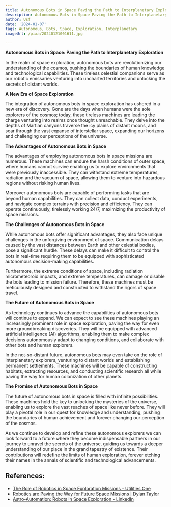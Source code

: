 ```yaml
---
title: Autonomous Bots in Space Paving the Path to Interplanetary Exploration
description: Autonomous Bots in Space Paving the Path to Interplanetary Exploration
author: Usf
date: '2024-01-07'
tags: Autonomous, Bots, Space, Exploration, Interplanetary
imageUrl: /pixa/20240121001611.jpg

---
```

**Autonomous Bots in Space:  Paving the Path to Interplanetary Exploration**

In the realm of space exploration, autonomous bots are revolutionizing our understanding  of the cosmos, pushing the boundaries  of human knowledge and technological capabilities.  These tireless celestial companions serve as our robotic  emissaries venturing into uncharted territories and unlocking  the  secrets of distant worlds.

**A New Era of Space Exploration**

The integration of  autonomous bots in space exploration has ushered in a new era of discovery. Gone are the days when humans were the  sole explorers  of the cosmos;  today, these tireless machines are leading the charge venturing into realms once thought unreachable. They delve into the  depths of Martian canyons traverse the icy plains of distant moons, and soar through the vast expanse of interstellar space, expanding our horizons and challenging our  perceptions of the universe.

**The Advantages of Autonomous  Bots in Space**

The advantages of employing autonomous  bots in space  missions are numerous. These machines can endure  the harsh conditions of outer space, where humans cannot survive enabling us to explore environments  that were previously  inaccessible. They can withstand extreme temperatures, radiation and the vacuum of space, allowing them to venture into hazardous regions  without risking human lives.

Moreover autonomous bots are capable of performing tasks that are beyond human capabilities.  They can collect data,  conduct experiments, and navigate complex terrains with precision and  efficiency.  They can operate continuously, tirelessly working 24/7, maximizing the productivity of space missions.

**The Challenges of Autonomous Bots in Space**

While autonomous bots offer significant  advantages, they also face unique challenges in the unforgiving environment of space. Communication  delays caused by the vast distances between Earth and other celestial bodies, pose a significant hurdle. These delays can  make it difficult to control the bots in real-time requiring them to be equipped with sophisticated autonomous decision-making capabilities.

Furthermore, the extreme conditions of space, including radiation micrometeoroid impacts, and extreme temperatures, can damage or disable the bots leading to mission failure. Therefore, these machines  must be meticulously designed and  constructed  to withstand the rigors of space travel.

**The Future of Autonomous Bots in Space**

As technology continues to  advance the capabilities of autonomous bots will continue  to expand. We can expect to see  these machines playing an increasingly prominent role in space exploration, paving the way for even more groundbreaking discoveries. They will be equipped with advanced artificial intelligence  (AI) algorithms, enabling them to make complex decisions autonomously adapt to changing  conditions, and collaborate with other bots and human explorers.

In the not-so-distant  future, autonomous bots  may even take on the role of interplanetary explorers, venturing  to distant worlds  and establishing permanent  settlements. These machines will be capable of constructing habitats, extracting resources,  and conducting scientific research all  while paving the way for human  colonization of  other planets.

**The Promise of Autonomous  Bots in Space**

The future of  autonomous bots in space is  filled  with infinite possibilities. These machines hold the  key to unlocking the  mysteries of the  universe, enabling us to  explore the  vast reaches of space like never before. They will play a pivotal role in our quest for knowledge and understanding, pushing the boundaries of human achievement and forever changing our perception of the cosmos.

As we continue to develop and refine these autonomous explorers we can look forward to a future where they become indispensable  partners in our journey to unravel the secrets of the universe, guiding us towards  a deeper understanding of our place in the grand tapestry of existence. Their contributions will redefine the  limits of human exploration,  forever etching their names in the annals  of scientific and technological advancements.

## References:
- [The Role of Robotics in Space Exploration Missions - Utilities One](https://utilitiesone.com/the-role-of-robotics-in-space-exploration-missions)
- [Robotics are Paving the Way for Future Space Missions | Dylan Taylor](https://dylantaylor.org/robotics-are-paving-the-way-for-future-space-missions/)
- [Astro-Automation: Robots in Space Exploration - LinkedIn](https://www.linkedin.com/pulse/astro-automation-indispensable-role-robots-space-exploration-cain)
